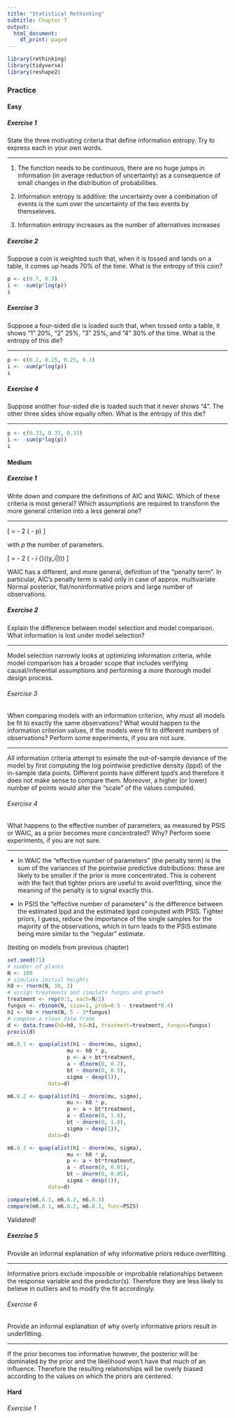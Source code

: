```yaml
---
title: "Statistical Rethinking"
subtitle: Chapter 7
output:
  html_document:
    df_print: paged
---
```


```r
library(rethinking)
library(tidyverse)
library(reshape2)
```

### Practice

#### Easy

##### Exercise 1

State the three motivating criteria that define information entropy. Try to express each in your own words.

---

1. The function needs to be continuous, there are no huge jumps in information (in average reduction of uncertainty) as a consequence of small changes in the distribution of probabilities.

2. Information entropy is additive: the uncertainty over a combination of events is the sum over the uncertainty of the two events by themseleves.

3. Information entropy increases as the number of alternatives increases

##### Exercise 2

Suppose a coin is weighted such that, when it is tossed and lands on a table, it comes up heads 70% of the time. What is the entropy of this coin?

```r
p <- c(0.7, 0.3)
i <- -sum(p*log(p))
i
```

##### Exercise 3

Suppose a four-sided die is loaded such that, when tossed onto a table, it shows “1” 20%, “2” 25%, ”3” 25%, and ”4” 30% of the time. What is the entropy of this die?

---

```r
p <- c(0.2, 0.25, 0.25, 0.3)
i <- -sum(p*log(p))
i
```

##### Exercise 4

Suppose another four-sided die is loaded such that it never shows “4”. The other three sides show equally often. What is the entropy of this die?

---

```r
p <- c(0.33, 0.33, 0.33)
i <- -sum(p*log(p))
i
```

#### Medium

##### Exercise 1

Write down and compare the definitions of AIC and WAIC. Which of these criteria is most general? Which assumptions are required to transform the more general criterion into a less general one?

---

\[
\textrm{AIC} = - 2 (\textrm{lppd} - p)
\]

with $p$ the number of parameters.

\[
\textrm{WAIC} = - 2 (\textrm{lppd} - \sum_i \textrm{var}_{\theta}(\log \textrm{Pr}(y_i|\theta)))
\]

WAIC has a different, and more general, definition of the "penalty term". In particular, AIC's penalty term is valid only in case of approx. multivariate Normal posterior, flat/noninformative priors and large number of observations. 

##### Exercise 2

Explain the difference between model selection and model comparison. What information is lost under model selection?

---

Model selection narrowly looks at optimizing information criteria, while model comparison has a broader scope that includes verifying causal/inferential assumptions and performing a more thorough model design process.

###### Exercise 3

When comparing models with an information criterion, why must all models be fit to exactly the same observations? What would happen to the information criterion values, if the models were fit to different numbers of observations? Perform some experiments, if you are not sure.

---

All information criteria attempt to esimate the out-of-sample deviance of the model by first computing the log pointwise predictive density (lppd) of the in-sample data points. Different points have different lppd's and therefore it does not make sense to compare them. Moreover, a higher (or lower) number of points would alter the "scale" of the values computed.

###### Exercise 4

What happens to the effective number of parameters, as measured by PSIS or WAIC, as a prior becomes more concentrated? Why? Perform some experiments, if you are not sure.

---

- In WAIC the "effective number of parameters" (the penalty term) is the sum of the variances of the pointwise predictive distributions: these are likely to be smaller if the prior is more concentrated. This is coherent with the fact that tighter priors are useful to avoid overfitting, since the meaning of the penalty is to signal exactly this.

- In PSIS the "effective number of parameters" is the difference between the estimated lppd and the estimated lppd computed with PSIS. Tighter priors, I guess, reduce the importance of the single samples for the majority of the observations, which in turn leads to the PSIS estimate being more similar to the "regular" estimate.

(testing on models from previous chapter)

```r
set.seed(71)
# number of plants 
N <- 100
# simulate initial heights
h0 <- rnorm(N, 10, 2)
# assign treatments and simulate fungus and growth 
treatment <- rep(0:1, each=N/2)
fungus <- rbinom(N, size=1, prob=0.5 - treatment*0.4) 
h1 <- h0 + rnorm(N, 5 - 3*fungus)
# compose a clean data frame
d <- data.frame(h0=h0, h1=h1, treatment=treatment, fungus=fungus) 
precis(d)
```

```r
m6.8.1 <- quap(alist(h1 ~ dnorm(mu, sigma), 
                   mu <- h0 * p, 
                   p <- a + bt*treatment,
                   a ~ dlnorm(0, 0.2), 
                   bt ~ dnorm(0, 0.5), 
                   sigma ~ dexp(1)),
             data=d) 

m6.8.2 <- quap(alist(h1 ~ dnorm(mu, sigma), 
                   mu <- h0 * p, 
                   p <- a + bt*treatment,
                   a ~ dlnorm(0, 1.0), 
                   bt ~ dnorm(0, 1.0), 
                   sigma ~ dexp(1)),
             data=d) 

m6.8.3 <- quap(alist(h1 ~ dnorm(mu, sigma), 
                   mu <- h0 * p, 
                   p <- a + bt*treatment,
                   a ~ dlnorm(0, 0.01), 
                   bt ~ dnorm(0, 0.05), 
                   sigma ~ dexp(1)),
             data=d) 

compare(m6.8.1, m6.8.2, m6.8.3)
compare(m6.8.1, m6.8.2, m6.8.3, func=PSIS)
```

Validated!

##### Exercise 5

Provide an informal explanation of why informative priors reduce overfitting.

---

Informative priors exclude impossible or improbable relationships between the response variable and the predictor(s). Therefore they are less likely to believe in outliers and to modify the fit accordingly.

###### Exercise 6

Provide an informal explanation of why overly informative priors result in underfitting.

---

If the prior becomes too informative however, the posterior will be dominated by the prior and the likelihood won't have that much of an influence. Therefore the resulting relationships will be overly biased according to the values on which the priors are centered.

#### Hard

###### Exercise 1





